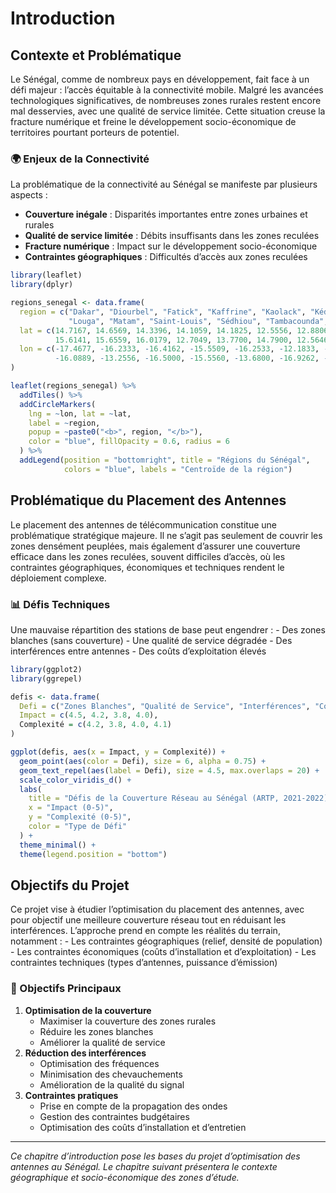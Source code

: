 # Introduction

## Contexte et Problématique

Le Sénégal, comme de nombreux pays en développement, fait face à un défi majeur : l'accès équitable à la connectivité mobile. Malgré les avancées technologiques significatives, de nombreuses zones rurales restent encore mal desservies, avec une qualité de service limitée. Cette situation creuse la fracture numérique et freine le développement socio-économique de territoires pourtant porteurs de potentiel.

### 🌍 Enjeux de la Connectivité

La problématique de la connectivité au Sénégal se manifeste par plusieurs aspects :

- **Couverture inégale** : Disparités importantes entre zones urbaines et rurales
- **Qualité de service limitée** : Débits insuffisants dans les zones reculées
- **Fracture numérique** : Impact sur le développement socio-économique
- **Contraintes géographiques** : Difficultés d'accès aux zones reculées

```r

library(leaflet)
library(dplyr)

regions_senegal <- data.frame(
  region = c("Dakar", "Diourbel", "Fatick", "Kaffrine", "Kaolack", "Kédougou", "Kolda",
             "Louga", "Matam", "Saint-Louis", "Sédhiou", "Tambacounda", "Thiès", "Ziguinchor"),
  lat = c(14.7167, 14.6569, 14.3396, 14.1059, 14.1825, 12.5556, 12.8806,
          15.6141, 15.6559, 16.0179, 12.7049, 13.7700, 14.7900, 12.5646),
  lon = c(-17.4677, -16.2333, -16.4162, -15.5509, -16.2533, -12.1833, -14.9500,
          -16.0889, -13.2556, -16.5000, -15.5560, -13.6800, -16.9262, -16.2652)
)

leaflet(regions_senegal) %>%
  addTiles() %>%
  addCircleMarkers(
    lng = ~lon, lat = ~lat,
    label = ~region,
    popup = ~paste0("<b>", region, "</b>"),
    color = "blue", fillOpacity = 0.6, radius = 6
  ) %>%
  addLegend(position = "bottomright", title = "Régions du Sénégal", 
            colors = "blue", labels = "Centroïde de la région")

```

## Problématique du Placement des Antennes

Le placement des antennes de télécommunication constitue une problématique stratégique majeure. Il ne s'agit pas seulement de couvrir les zones densément peuplées, mais également d'assurer une couverture efficace dans les zones reculées, souvent difficiles d'accès, où les contraintes géographiques, économiques et techniques rendent le déploiement complexe.

### 📊 Défis Techniques

Une mauvaise répartition des stations de base peut engendrer :
- Des zones blanches (sans couverture)
- Une qualité de service dégradée
- Des interférences entre antennes
- Des coûts d'exploitation élevés

```r
library(ggplot2)
library(ggrepel)

defis <- data.frame(
  Defi = c("Zones Blanches", "Qualité de Service", "Interférences", "Coûts"),
  Impact = c(4.5, 4.2, 3.8, 4.0),
  Complexité = c(4.2, 3.8, 4.0, 4.1)
)

ggplot(defis, aes(x = Impact, y = Complexité)) +
  geom_point(aes(color = Defi), size = 6, alpha = 0.75) +
  geom_text_repel(aes(label = Defi), size = 4.5, max.overlaps = 20) +
  scale_color_viridis_d() +
  labs(
    title = "Défis de la Couverture Réseau au Sénégal (ARTP, 2021‑2022)",
    x = "Impact (0-5)",
    y = "Complexité (0-5)",
    color = "Type de Défi"
  ) +
  theme_minimal() +
  theme(legend.position = "bottom")


```

## Objectifs du Projet

Ce projet vise à étudier l'optimisation du placement des antennes, avec pour objectif une meilleure couverture réseau tout en réduisant les interférences. L'approche prend en compte les réalités du terrain, notamment :
- Les contraintes géographiques (relief, densité de population)
- Les contraintes économiques (coûts d'installation et d'exploitation)
- Les contraintes techniques (types d'antennes, puissance d'émission)

### 🎯 Objectifs Principaux

1. **Optimisation de la couverture**
   - Maximiser la couverture des zones rurales
   - Réduire les zones blanches
   - Améliorer la qualité de service

2. **Réduction des interférences**
   - Optimisation des fréquences
   - Minimisation des chevauchements
   - Amélioration de la qualité du signal

3. **Contraintes pratiques**
   - Prise en compte de la propagation des ondes
   - Gestion des contraintes budgétaires
   - Optimisation des coûts d'installation et d'entretien

---

*Ce chapitre d'introduction pose les bases du projet d'optimisation des antennes au Sénégal. Le chapitre suivant présentera le contexte géographique et socio-économique des zones d'étude.* 